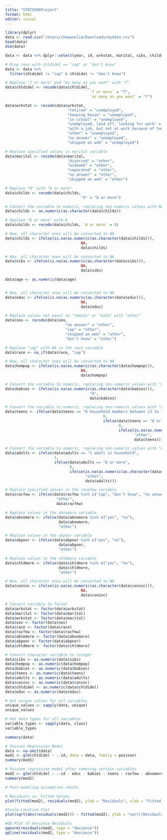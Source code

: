 ```yaml
---
title: "STATS506Project"
format: html
editor: visual
---
```


```r
library(dplyr)
data <- read.csv("/Users/chaewonlim/Downloads/mydata.csv")
head(data)
dim(data)
```

```r
data <- data %>% dplyr::select(year, id, wrkstat, marital, sibs, childs, age, educ, sex, race, hompop, babies, teens, adults, racfew, abnomore, abpoor, chldidel, chldmore, coninc)

# Drop rows with chldidel == "iap" or "don't know"
data <- data %>%
  filter(chldidel != "iap" & chldidel != "don't know")

# Replace "7 or more" and "as many as you want" with "7"
data$chldidel <- recode(data$chldidel, 
                                      `7 or more` = "7",
                                      `as many as you want` = "7")

data$wrkstat <- recode(data$wrkstat,
                            "retired" = "unemployed",
                            "keeping house" = "unemployed",
                            "in school" = "unemployed",
                            "unemployed, laid off, looking for work" = "unemployed",
                            "with a job, but not at work because of temporary illness, vacation, strike" = "unemployed",
                            "other" = "unemployed",
                            "no answer" = "unemployed",
                            "skipped on web" = "unemployed")

# Replace specified values in marital variable
data$marital <- recode(data$marital,
                            "divorced" = "other",
                            "widowed" = "other",
                            "separated" = "other",
                            "no answer" = "other",
                            "skipped on web" = "other")

# Replace "9" with "8 or more"
data$childs <- recode(data$childs,
                                  "9" = "8 or more")

# Convert the variable to numeric, replacing non-numeric values with NA
data$childs <- as.numeric(as.character(data$childs))

# Replace "8 or more" with 8
data$childs <- recode(data$childs, `8 or more` = 8)

# Now, all character ones will be converted to NA
data$childs <- ifelse(is.na(as.numeric(as.character(data$childs))),
                                  NA,
                                  data$childs)

# Now, all character ones will be converted to NA
data$sibs <- ifelse(is.na(as.numeric(as.character(data$sibs))),
                                  NA,
                                  data$sibs)

data$age <- as.numeric(data$age)


# Now, all character ones will be converted to NA
data$educ <- ifelse(is.na(as.numeric(as.character(data$educ))),
                                  NA,
                                  data$educ)

# Replace values not equal to "female" or "male" with "other"
data$sex <- recode(data$sex,
                           "no answer" = "other",
                           "iap" = "other",
                           "skipped on web" = "other",
                           "don't know" = "other")

# Replace "iap" with NA in the race variable
data$race <- na_if(data$race, "iap")

# Now, all character ones will be converted to NA
data$hompop <- ifelse(is.na(as.numeric(as.character(data$hompop))),
                                  NA,
                                  data$hompop)

# Convert the variable to numeric, replacing non-numeric values with "other"
data$babies <- ifelse(is.na(as.numeric(as.character(data$babies))),
                                      "0",
                                      data$babies)

# Convert the variable to numeric, replacing non-numeric values with "other"
data$teens <- ifelse(data$teens == "0 household members between 13 to 17",
                                            0,
                                            ifelse(data$teens == "8 or more",
                                                   8,
                                                   ifelse(is.na(as.numeric(as.character(data$teens))),
                                                          "other",
                                                          data$teens)))

# Convert the variable to numeric, replacing non-numeric values with "other"
data$adults <- ifelse(data$adults == "1 adult in household",
                      1,
                      ifelse(data$adults == "8 or more",
                             8,
                             ifelse(is.na(as.numeric(as.character(data$adults))),
                                    "other",
                                    data$adults)))

# Replace specified values in the racefew variable
data$racfew <- ifelse(data$racfew %in% c("iap", "don't know", "no answer"),
                       "other",
                       data$racfew)

# Replace values in the abnomore variable
data$abnomore <- ifelse(data$abnomore %in% c("yes", "no"),
                        data$abnomore,
                        "other")

# Replace values in the abpoor variable
data$abpoor <- ifelse(data$abpoor %in% c("yes", "no"),
                        data$abpoor,
                        "other")

# Replace values in the chldmore variable
data$chldmore <- ifelse(data$chldmore %in% c("yes", "no"),
                        data$chldmore,
                        "other")

# Now, all character ones will be converted to NA
data$coninc <- ifelse(is.na(as.numeric(as.character(data$coninc))),
                                  NA,
                                  data$coninc)

# Convert variable to factor
data$wrkstat <- factor(data$wrkstat)
data$marital <- factor(data$marital)
data$wrkstat <- factor(data$marital)
data$sex <- factor(data$sex)
data$race <- factor(data$race)
data$racfew <- factor(data$racfew)
data$abnomore <- factor(data$abnomore)
data$abpoor <- factor(data$abpoor)
data$chldmore <- factor(data$chldmore)

# Convert character variable to integer
data$sibs <- as.numeric(data$sibs)
data$hompop <- as.numeric(data$hompop)
data$babies <- as.numeric(data$babies)
data$teens <- as.numeric(data$teens)
data$adults <- as.numeric(data$adults)
data$coninc <- as.numeric(data$coninc)
data$chldidel <- as.numeric(data$chldidel)
data$educ <- as.numeric(data$educ)

# Get unique values for all variables
unique_values <- sapply(data, unique)
unique_values

# Get data types for all variables
variable_types <- sapply(data, class)
variable_types

summary(data)
```

```r
# Poisson Regression Model
data <- na.omit(data)
mod1 <- glm(chldidel ~ .-id, data = data, family = poisson)
summary(mod1)
```

```r
# Poisson regression model after removing certain variables
mod2 <- glm(chldidel ~ .-id - educ - babies - teens - racfew - abnomore - coninc, data = data, family = poisson)
summary(mod2)
```

```r
# Post-modeling assumption checks

# Residuals vs. Fitted Values
plot(fitted(mod2), residuals(mod2), ylab = "Residuals", xlab = "Fitted Values")

#Scale-Location Plot
plot(sqrt(abs(residuals(mod2))) ~ fitted(mod2), ylab = "sqrt(|Residuals|)", xlab = "Fitted Values")

#QQ Plot of Deviance Residuals
qqnorm(residuals(mod2, type = "deviance"))
qqline(residuals(mod2, type = "deviance"))
```
